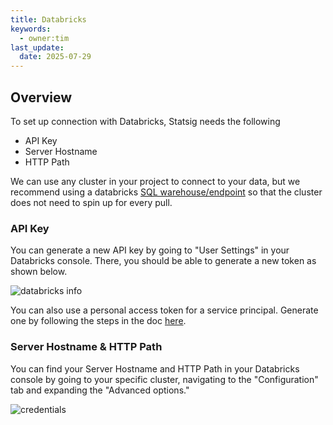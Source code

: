 ```yaml
---
title: Databricks
keywords:
  - owner:tim
last_update:
  date: 2025-07-29
---
```


## Overview

To set up connection with Databricks, Statsig needs the following

- API Key
- Server Hostname
- HTTP Path

We can use any cluster in your project to connect to your data, but we recommend using a databricks [SQL warehouse/endpoint](https://docs.databricks.com/sql/admin/sql-endpoints.html) so that the cluster does not need to spin up for every pull.

### API Key

You can generate a new API key by going to "User Settings" in your Databricks console. There, you should be able to generate a new token as shown below.

![databricks info](https://user-images.githubusercontent.com/108023879/188731186-ecdc0872-de06-4576-b387-fa08bdca447d.png)

You can also use a personal access token for a service principal. Generate one by following the steps in the doc [here](https://docs.databricks.com/en/administration-guide/users-groups/service-principals.html#manage-personal-access-tokens-for-a-service-principal).

### Server Hostname & HTTP Path

You can find your Server Hostname and HTTP Path in your Databricks console by going to your specific cluster, navigating to the "Configuration" tab and expanding the "Advanced options."

![credentials](https://user-images.githubusercontent.com/102695539/242474157-e6329ea8-92ae-43af-95dc-7bce2a26a3e6.png)
